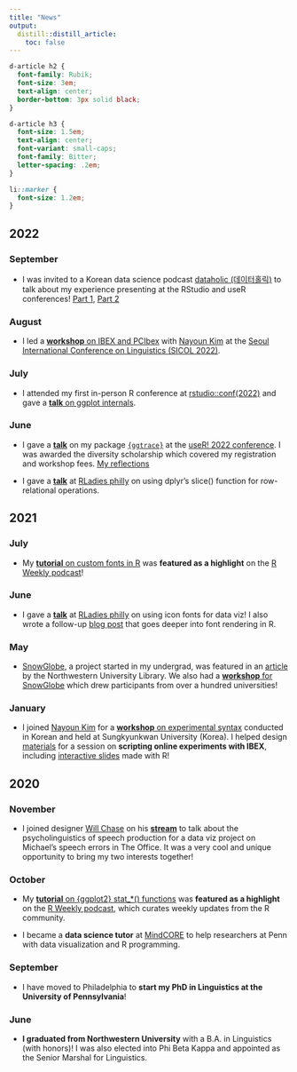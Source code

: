 ```yaml
---
title: "News"
output:
  distill::distill_article:
    toc: false
---
```


```css
d-article h2 {
  font-family: Rubik;
  font-size: 3em;
  text-align: center;
  border-bottom: 3px solid black;
}

d-article h3 {
  font-size: 1.5em;
  text-align: center;
  font-variant: small-caps;
  font-family: Bitter;
  letter-spacing: .2em;
}

li::marker {
  font-size: 1.2em;
}
```


## 2022

### September

- I was invited to a Korean data science podcast [dataholic (데이터홀릭)](https://www.youtube.com/c/dataholic4) to talk about my experience presenting at the RStudio and useR conferences! [Part 1](https://www.youtube.com/watch?v=Avagxy2PNhg), [Part 2](https://www.youtube.com/watch?v=S4APUKuDUtM)

### August

- I led a [**workshop** on IBEX and PCIbex](https://github.com/yjunechoe/IBEX-Workshop-Materials/blob/master/2022-ibex-pcibex-workshop-slides.pdf) with [Nayoun Kim](https://nayounkimlinguist.com/) at the [Seoul International Conference on Linguistics (SICOL 2022)](https://sicol2022.creatorlink.net/). 

### July

- I attended my first in-person R conference at [rstudio::conf(2022)](https://rstudioconf2022.sched.com/?iframe=no) and gave a [**talk** on ggplot internals](https://rstudioconf2022.sched.com/event/11ibT/cracking-open-ggplot-internals-with-ggtrace).

### June

- I gave a [**talk**](https://www.youtube.com/watch?v=2JX8zu4QxMg&t=2959s) on my package [`{ggtrace}`](https://yjunechoe.github.io/ggtrace/) at the [useR! 2022 conference](https://user2022.r-project.org/). I was awarded the diversity scholarship which covered my registration and workshop fees. [My reflections](https://yjunechoe.github.io/posts/2022-07-30-user2022/)

- I gave a [**talk**](https://www.youtube.com/embed/guzjt7xh2Cw?start=3787) at [RLadies philly](https://www.rladiesphilly.org/) on using dplyr's slice() function for row-relational operations.

## 2021

### July

- My [**tutorial** on custom fonts in R](https://yjunechoe.github.io/posts/2021-06-24-setting-up-and-debugging-custom-fonts/) was **featured as a highlight** on the [R Weekly podcast](https://share.fireside.fm/episode/87RSVeFz+alD0Og1X?t=247)!

### June

- I gave a [**talk**](https://www.youtube.com/embed/guzjt7xh2Cw?start=3787) at [RLadies philly](https://www.rladiesphilly.org/) on using icon fonts for data viz! I also wrote a follow-up [blog post](https://yjunechoe.github.io/posts/2021-06-24-setting-up-and-debugging-custom-fonts/) that goes deeper into font rendering in R.

### May

- [SnowGlobe](https://snowglobe.soc.northwestern.edu/), a project started in my undergrad, was featured in an [article](https://sites.northwestern.edu/northwesternlibrary/2021/05/11/student-developed-app-expedites-time-consuming-research-task/) by the Northwestern University Library. We also had a [**workshop** for SnowGlobe](https://www.eventbrite.com/e/an-introduction-to-snowglobe-a-tool-for-systematic-reviews-tickets-149045397797#) which drew participants from over a hundred universities!

### January

- I joined [Nayoun Kim](https://nayounkimlinguist.com/) for a [**workshop** on experimental syntax](https://github.com/yjunechoe/IBEX-Workshop-Materials/blob/master/2021-ibex-workshop-slides.pdf) conducted in Korean and held at Sungkyunkwan University (Korea). I helped design [materials](https://github.com/yjunechoe/IBEX-Workshop-Materials) for a session on **scripting online experiments with IBEX**, including [interactive slides](https://ibex-workshop-slides.netlify.app/) made with R!


## 2020

### November

- I joined designer [Will Chase](https://www.williamrchase.com/) on his [**stream**](https://www.youtube.com/watch?v=Z0NVmQXYjac) to talk about the psycholinguistics of speech production for a data viz project on Michael's speech errors in The Office. It was a very cool and unique opportunity to bring my two interests together!

### October

- My [**tutorial** on {ggplot2} stat_*() functions](https://yjunechoe.github.io/posts/2020-09-26-demystifying-stat-layers-ggplot2/) was **featured as a highlight** on the [R Weekly podcast](https://rweekly.fireside.fm/8?t=251), which curates weekly updates from the R community.

- I became a **data science tutor** at [MindCORE](https://mindcore.sas.upenn.edu/) to help researchers at Penn with data visualization and R programming.

### September

- I have moved to Philadelphia to **start my PhD in Linguistics at the University of Pennsylvania**!

### June

- **I graduated from Northwestern University** with a B.A. in Linguistics (with honors)! I was also elected into Phi Beta Kappa and appointed as the Senior Marshal for Linguistics.